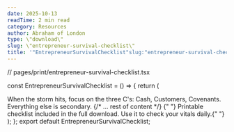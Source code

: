 ```yaml
---
date: 2025-10-13
readTime: 2 min read
category: Resources
author: Abraham of London
type: \"download\"
slug: \"entrepreneur-survival-checklist\"
title: '"EntrepreneurSurvivalChecklist"slug:"entrepreneur-survival-checklist"type:"template"slug:"entrepreneur-survival-checklist"type:"Download"title:"EntrepreneurSurvivalChecklist"date:2025-10-13author:"AbrahamofLondon"readTime:2minreadcategory:"Resources"'
---
```


// pages/print/entrepreneur-survival-checklist.tsx

const EntrepreneurSurvivalChecklist = () => {
return (

<BrandFrame title="Entrepreneur Survival Checklist When the Week Turns" subtitle="A 20-point checklist for founders in cash-conservation mode. Triage and prioritise the mission." pageSize="A4">
  <PullLine subtle>When the storm hits, focus on the three C's: Cash, Customers, Covenants. Everything else is secondary.</PullLine>
  {/* ... rest of content */}
  <Note tone="key" title="Action">
    {" "}
    Printable checklist included in the full download. Use it to check your vitals daily.{" "}
  </Note>
</BrandFrame>
); }; export default EntrepreneurSurvivalChecklist;
